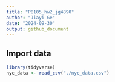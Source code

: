 ```yaml
---
title: "P8105_hw2_jg4890"
author: "Jiayi Ge"
date: "2024-09-30"
output: github_document
---
```

## Import data
```r
library(tidyverse)
nyc_data <- read_csv("./nyc_data.csv")
```

